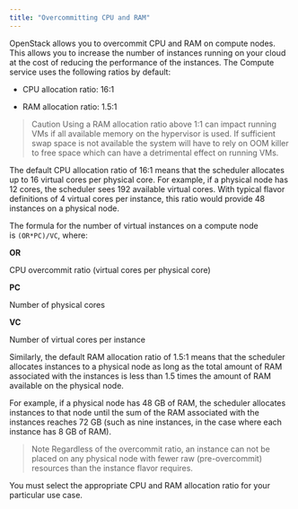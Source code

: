 ```yaml
---
title: "Overcommitting CPU and RAM"
---
```


OpenStack allows you to overcommit CPU and RAM on compute nodes. This allows you to increase the number of instances running on your cloud at the cost of reducing the performance of the instances. The Compute service uses the following ratios by default:

* CPU allocation ratio: 16:1

* RAM allocation ratio: 1.5:1

> Caution
> Using a RAM allocation ratio above 1:1 can impact running VMs if all available memory on the hypervisor is used. If sufficient swap space is not available the system will have to rely on OOM killer to free space which can have a detrimental effect on running VMs.

The default CPU allocation ratio of 16:1 means that the scheduler allocates up to 16 virtual cores per physical core. For example, if a physical node has 12 cores, the scheduler sees 192 available virtual cores. With typical flavor definitions of 4 virtual cores per instance, this ratio would provide 48 instances on a physical node.

The formula for the number of virtual instances on a compute node is `(OR*PC)/VC`, where:

**OR**

CPU overcommit ratio (virtual cores per physical core)

**PC**

Number of physical cores

**VC**

Number of virtual cores per instance

Similarly, the default RAM allocation ratio of 1.5:1 means that the scheduler allocates instances to a physical node as long as the total amount of RAM associated with the instances is less than 1.5 times the amount of RAM available on the physical node.

For example, if a physical node has 48 GB of RAM, the scheduler allocates instances to that node until the sum of the RAM associated with the instances reaches 72 GB (such as nine instances, in the case where each instance has 8 GB of RAM).

> Note
Regardless of the overcommit ratio, an instance can not be placed on any physical node with fewer raw (pre-overcommit) resources than the instance flavor requires.

You must select the appropriate CPU and RAM allocation ratio for your particular use case.